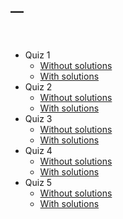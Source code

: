 ---
---

<br>

* Quiz 1 
    + [Without solutions](quiz1.pdf)
    + [With solutions](quiz1soln.pdf)
* Quiz 2 
    + [Without solutions](quiz2.pdf)
    + [With solutions](quiz2soln.pdf)
* Quiz 3 
    + [Without solutions](quiz3.pdf)
    + [With solutions](quiz3soln.pdf)
* Quiz 4 
    + [Without solutions](quiz4.pdf)
    + [With solutions](quiz4soln.pdf)
* Quiz 5 
    + [Without solutions](quiz5.pdf)
    + [With solutions](quiz5soln.pdf)
